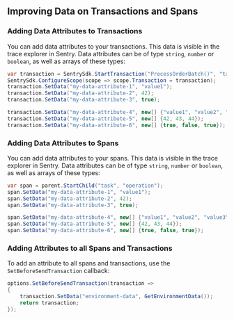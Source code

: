 ## Improving Data on Transactions and Spans

### Adding Data Attributes to Transactions

You can add data attributes to your transactions. This data is visible in the trace explorer in Sentry. Data attributes can be of type `string`, `number` or `boolean`, as well as arrays of these types:

```csharp
var transaction = SentrySdk.StartTransaction("ProcessOrderBatch()", "task");
SentrySdk.ConfigureScope(scope => scope.Transaction = transaction);
transaction.SetData("my-data-attribute-1", "value1");
transaction.SetData("my-data-attribute-2", 42);
transaction.SetData("my-data-attribute-3", true);

transaction.SetData("my-data-attribute-4", new[] {"value1", "value2", "value3"});
transaction.SetData("my-data-attribute-5", new[] {42, 43, 44});
transaction.SetData("my-data-attribute-6", new[] {true, false, true});
```

### Adding Data Attributes to Spans

You can add data attributes to your spans. This data is visible in the trace explorer in Sentry. Data attributes can be of type `string`, `number` or `boolean`, as well as arrays of these types:

```csharp
var span = parent.StartChild("task", "operation");
span.SetData("my-data-attribute-1", "value1");
span.SetData("my-data-attribute-2", 42);
span.SetData("my-data-attribute-3", true);

span.SetData("my-data-attribute-4", new[] {"value1", "value2", "value3"});
span.SetData("my-data-attribute-5", new[] {42, 43, 44});
span.SetData("my-data-attribute-6", new[] {true, false, true});
```

### Adding Attributes to all Spans and Transactions

To add an attribute to all spans and transactions, use the `SetBeforeSendTransaction` callback:

```csharp
options.SetBeforeSendTransaction(transaction =>
{
    transaction.SetData("environment-data", GetEnvironmentData());
    return transaction;
});
```

<PlatformContent includePath="configuration/data-to-all-spans" />
